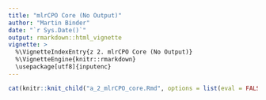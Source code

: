 ```yaml
---
title: "mlrCPO Core (No Output)"
author: "Martin Binder"
date: "`r Sys.Date()`"
output: rmarkdown::html_vignette
vignette: >
  %\VignetteIndexEntry{z 2. mlrCPO Core (No Output)}
  %\VignetteEngine{knitr::rmarkdown}
  \usepackage[utf8]{inputenc}
---
```


```r
cat(knitr::knit_child("a_2_mlrCPO_core.Rmd", options = list(eval = FALSE)), sep = "\n")
```
